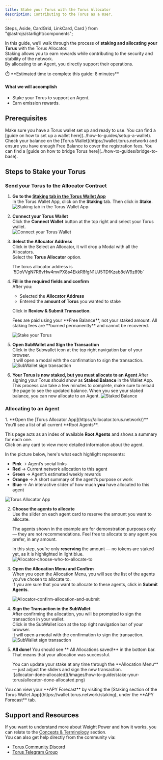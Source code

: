 ```yaml
---
title: Stake your Torus with the Torus Allocator
description: Contributing to the Torus as a User.
---
```


  Steps,
  Aside,
  CardGrid,
  LinkCard,
  Card
} from "@astrojs/starlight/components";

In this guide, we’ll walk through the process of **staking and allocating your Torus** with the Torus Allocator.  
Staking allows you to earn rewards while contributing to the security and stability of the network.  
By allocating to an Agent, you directly support their operations.


<Aside>
⏱️ **Estimated time to complete this guide: 8 minutes**
</Aside>

#### What we will accomplish

- Stake your Torus to support an Agent.
- Earn emission rewards.

## Prerequisites

<CardGrid>
  <Card title="Torus Wallet" icon="seti:license">
    Make sure you have a Torus wallet set up and ready to use.
    You can find a [guide on how to set up a wallet here](../how-to-guides/setup-a-wallet).
  </Card>
  <Card title="Torus Balance" icon="seti:shell">
    Check your balance on the [Torus Wallet](https://wallet.torus.network) and ensure you have enough Free Balance to cover the registration fees.
    You can find a [guide on how to bridge Torus here](../how-to-guides/bridge-to-base).
  </Card>
</CardGrid>

## Steps to Stake your Torus
### Send your Torus to the Allocator Contract

<Steps>

1. **Go to the [Staking tab in the Torus Wallet App](https://wallet.torus.network/staking)**   
   In the Torus Wallet App, click on the **Staking** tab. Then click in **Stake**.
   ![Staking tab in the Torus Wallet App](/images/how-to-guide/stake-your-torus/wallet-staking-tab.png)

2. **Connect your Torus Wallet**  
   Click the **Connect Wallet** button at the top right and select your Torus wallet.  
   ![Connect your Torus Wallet](/images/how-to-guide/stake-your-torus/connect-to-wallet.png)

3. **Select the Allocator Address**  
   Click in the Select an Allocator, it will drop a Modal with all the Allocators.  
   Select the **Torus Allocator** option.
   <Aside>
      The torus allocator address is `5DoVVgN7R6vHw4mvPX8s4EkkR8fgN1UJ5TDfKzab8eW9z89b`
   </Aside>

4. **Fill in the required fields and confirm**  
    After you:   
    - Selected the **Allocator Address**  
   - Entered the **amount of Torus** you wanted to stake   

   Click in **Review & Submit Transaction**.

   <Aside>
   Fees are paid using your **Free Balance**, not your staked amount.  
   All staking fees are **burned permanently** and cannot be recovered.
   </Aside>

   ![Stake your Torus](/images/how-to-guide/stake-your-torus/fill-in-information.png)


5. **Open SubWallet and Sign the Transaction**    
    Click in the Subwallet icon at the top right navigation bar of your browser.  
    It will open a modal with the confirmation to sign the transaction.
    ![SubWallet sign transaction](/images/how-to-guide/stake-your-torus/open-subwallet-and-sign.png)


6. **Your Torus is now staked, but you must allocate to an Agent**
    After signing your Torus should show as **Staked Balance** in the Wallet App.  
    This process can take a few minutes to complete, make sure to reload the page to see the updated balance.
    When you see your staked balance, you can now allocate to an Agent.
   ![Staked Balance](/images/how-to-guide/stake-your-torus/staked-balance-successfully.png)
</Steps>

### Allocating to an Agent
<Steps>
1. **Open the [Torus Allocator App](https://allocator.torus.network/)**  
   You’ll see a list of all current **Root Agents**.

   This page acts as an index of available **Root Agents** and shows a summary for each one.  
   Click on any card to view more detailed information about the agent.

   In the picture below, here's what each highlight represents:

   - **Pink**  → Agent’s social links  
   - **Red**   → Current network allocation to this agent  
   - **Green** → Agent’s estimated weekly rewards  
   - **Orange** → A short summary of the agent’s purpose or work  
   - **Blue** → An interactive slider of how much **you** have allocated to this agent

   ![Torus Allocator App](/images/how-to-guide/stake-your-torus/allocator-app-card-explanation.png)

2. **Choose the agents to allocate**  
   Use the slider on each agent card to reserve the amount you want to allocate.

   <Aside>
   The agents shown in the example are for demonstration purposes only — they are not recommendations.  
   Feel free to allocate to any agent you prefer, in any amount.
   </Aside>

   In this step, you’re only **reserving** the amount — no tokens are staked yet, as it is highlighted in light blue.
   ![Allocator-choose-who-to-allocate-to](/images/how-to-guide/stake-your-torus/allocator-choose-who-to-allocate-to.png)

3. **Open the Allocation Menu and Confirm**    
   When you open the Allocation Menu, you will see the list of the agents you’ve chosen to allocate to.  
   If you are sure that you want to allocate to these agents, click in **Submit Agents**.

   ![Allocator-confirm-allocation-and-submit](/images/how-to-guide/stake-your-torus/allocator-confirm-allocation-and-submit.png)

4. **Sign the Transaction in the SubWallet**    
   After confirming the allocation, you will be prompted to sign the transaction in your wallet.  
   Click in the SubWallet icon at the top right navigation bar of your browser.   
   It will open a modal with the confirmation to sign the transaction.  
   ![SubWallet sign transaction](/images/how-to-guide/stake-your-torus/allocator-confirm-and-sign-transaction.png)

5. **All done!**
   You should see ** All Allocations saved!** in the bottom bar.  
   That means that your allocation was successful.  
   <Aside>
   You can update your stake at any time through the **Allocation Menu** — just adjust the sliders and sign the new transaction.
   </Aside>
   ![allocator-done-allocated](/images/how-to-guide/stake-your-torus/allocator-done-allocated.png)
</Steps>
   <Aside>
   You can view your **APY Forecast** by visiting the [Staking section of the Torus Wallet App](https://wallet.torus.network/staking), under the **APY Forecast** tab.
   </Aside>

   
## Support and Resources
   If you want to understand more about Weight Power and how it works, you can relate to the [Concepts & Terminology](../getting-started/concepts) section.  
   You can also get help directly from the community via:
   - [Torus Community Discord](https://discord.gg/torus)  
   - [Torus Telegram Group](https://t.me/torusnetwork)  
